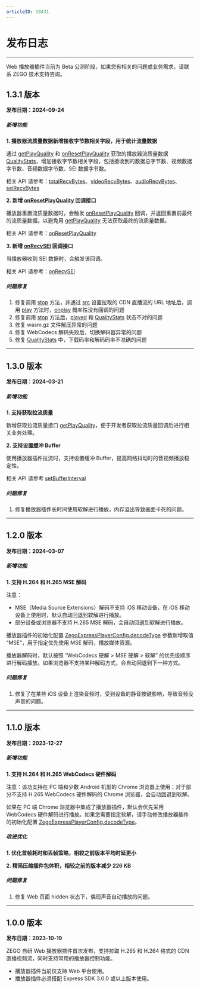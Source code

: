 ```yaml
---
articleID: 18431
---
```

# 发布日志

- - -

<Warning title="注意">

Web 播放器插件当前为 Beta 公测阶段，如果您有相关的问题或业务需求，请联系 ZEGO 技术支持咨询。

</Warning>



## 1.3.1 版本

**发布日期：2024-09-24**

<h5>新增功能</h5>

**1. 播放器流质量数据新增接收字节数相关字段，用于统计流量数据**

通过 [getPlayQuality](@getPlayQuality) 和 [onResetPlayQuality](@onResetPlayQuality) 获取的播放器流质量数据 [QualityStats](@-QualityStats)，增加接收字节数相关字段，包括接收到的数据总字节数、视频数据字节数、音频数据字节数、SEI 数据字节数。

相关 API 请参考：[totalRecvBytes](https://doc-zh.zego.im/article/api?doc=Express_Video_SDK_API~javascript_web~interface~QualityStats#total-recv-bytes)、[videoRecvBytes](https://doc-zh.zego.im/article/api?doc=Express_Video_SDK_API~javascript_web~interface~QualityStats#video-recv-bytes)、[audioRecvBytes](https://doc-zh.zego.im/article/api?doc=Express_Video_SDK_API~javascript_web~interface~QualityStats#audio-recv-bytes)、[seiRecvBytes](https://doc-zh.zego.im/article/api?doc=Express_Video_SDK_API~javascript_web~interface~QualityStats#sei-recv-bytes)


**2. 新增 [onResetPlayQuality](@onResetPlayQuality) 回调接口**

播放器重置流质量数据时，会触发 [onResetPlayQuality](@onResetPlayQuality) 回调，并返回重置前最终的流质量数据。以避免用 [getPlayQuality](@getPlayQuality) 无法获取最终的流质量数据。

相关 API 请参考：[onResetPlayQuality](@onResetPlayQuality)

**3. 新增 [onRecvSEI](@onRecvSEI) 回调接口**

当播放器收到 SEI 数据时，会触发该回调。

相关 API 请参考：[onRecvSEI](@onRecvSEI)

<h5>问题修复</h5>

1. 修复调用 [stop](@stop) 方法，并通过 [src](@src) 设置拉取的 CDN 直播流的 URL 地址后，调用 [play](@play) 方法时，[onplay](@onplay) 概率性没有回调的问题
2. 修复调用 [stop](@stop) 方法后，[played](@played) 和 [QualityStats](@-QualityStats) 状态不对的问题
3. 修复 wasm.gz 文件解压异常的问题
4. 修复 WebCodecs 解码失败后，切换解码器异常的问题
5. 修复 [QualityStats](@-QualityStats) 中，下载码率和解码码率不准确的问题


---


## 1.3.0 版本

**发布日期：2024-03-21**

<h5>新增功能</h5>

**1. 支持获取拉流质量**

新增获取拉流质量接口 [getPlayQuality](@getPlayQuality-ZegoExpressPlayer)，便于开发者获取拉流质量回调后进行相关业务处理。

**2. 支持设置缓冲 Buffer**

使用播放器插件拉流时，支持设置缓冲 Buffer，提高网络抖动时的音视频播放稳定性。

相关 API 请参考 [setBufferInterval](@setBufferInterval-ZegoExpressPlayer)

<h5>问题修复</h5>

1. 修复播放器插件长时间使用软解进行播放，内存溢出导致画面卡死的问题。

---

## 1.2.0 版本

**发布日期：2024-03-07**

<h5>新增功能</h5>

**1. 支持 H.264 和 H.265 MSE 解码**

注意：

- MSE（Media Source Extensions）解码不支持 iOS 移动设备，在 iOS 移动设备上使用时，默认自动回退到软解进行播放。
- 部分设备或浏览器不支持 H.265 MSE 解码，会自动回退到软解进行播放。

播放器插件的初始化配置 [ZegoExpressPlayerConfig.decodeType](https://doc-zh.zego.im/article/api?doc=Express_Video_SDK_API~javascript_web~interface~ZegoExpressPlayerConfig#decode-type) 参数新增取值 “MSE”，用于指定优先使用 MSE 解码，播放媒体资源。

播放器解码时，默认按照 “WebCodecs 硬解 > MSE 硬解 > 软解” 的优先级顺序进行解码播放。如果浏览器不支持某种解码方式，会自动回退到下一种方式。

<h5>问题修复</h5>

1. 修复了在某些 iOS 设备上渲染音频时，受到设备的静音按键影响，导致音频没声音的问题。

---


## 1.1.0 版本

**发布日期：2023-12-27**

<h5>新增功能</h5>

**1. 支持 H.264 和 H.265 WebCodecs 硬件解码**

注意：该功支持在 PC 端和少数 Android 机型的 Chrome 浏览器上使用；对于部分不支持 H.265 WebCodecs 硬件解码的 Chrome 浏览器，会自动回退到软解。

如果在 PC 端 Chrome 浏览器中集成了播放器插件，默认会优先采用 WebCodecs 硬件解码进行播放。如果您需要指定软解，请手动修改播放器插件的初始化配置 [ZegoExpressPlayerConfig.decodeType](https://doc-zh.zego.im/article/api?doc=Express_Video_SDK_API~javascript_web~interface~ZegoExpressPlayerConfig#decode-type)。

<h5>改进优化</h5>

**1. 优化首帧耗时和丢帧策略，相较之前版本平均时延更小**

**2. 精简压缩插件包体积，相较之前的版本减少 226 KB**

<h5>问题修复</h5>

1. 修复 Web 页面 hidden 状态下，偶现声音自动播放的问题。

---


## 1.0.0 版本

**发布日期：2023-10-19**

ZEGO 自研 Web 播放器插件首次发布，支持拉取 H.265 和 H.264 格式的 CDN 直播视频流，同时支持常用的播放器控制功能。

<Warning title="注意">


- 播放器插件当前仅支持 Web 平台使用。 
- 播放器插件必须搭配 Express SDK 3.0.0 或以上版本使用。 

</Warning>


